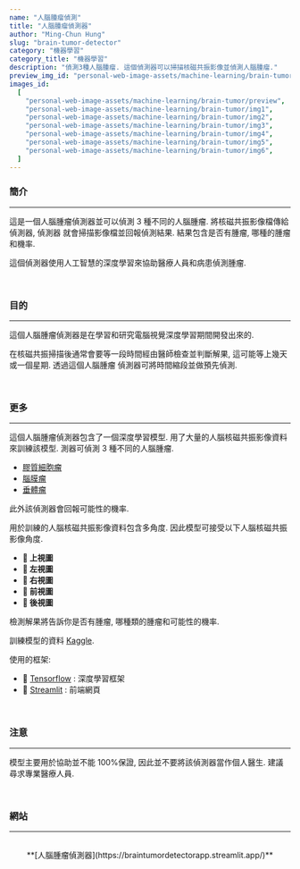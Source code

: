 ```yaml
---
name: "人腦腫瘤偵測"
title: "人腦腫瘤偵測器"
author: "Ming-Chun Hung"
slug: "brain-tumor-detector"
category: "機器學習"
category_title: "機器學習"
description: "偵測3種人腦腫瘤. 這個偵測器可以掃描核磁共振影像並偵測人腦腫瘤."
preview_img_id: "personal-web-image-assets/machine-learning/brain-tumor/preview"
images_id:
  [
    "personal-web-image-assets/machine-learning/brain-tumor/preview",
    "personal-web-image-assets/machine-learning/brain-tumor/img1",
    "personal-web-image-assets/machine-learning/brain-tumor/img2",
    "personal-web-image-assets/machine-learning/brain-tumor/img3",
    "personal-web-image-assets/machine-learning/brain-tumor/img4",
    "personal-web-image-assets/machine-learning/brain-tumor/img5",
    "personal-web-image-assets/machine-learning/brain-tumor/img6",
  ]
---
```


### 簡介

---

這是一個人腦腫瘤偵測器並可以偵測 3 種不同的人腦腫瘤. 將核磁共振影像檔傳給偵測器, 偵測器
就會掃描影像檔並回報偵測結果. 結果包含是否有腫瘤, 哪種的腫瘤和機率.

這個偵測器使用人工智慧的深度學習來協助醫療人員和病患偵測腫瘤.

<br />

### 目的

---

這個人腦腫瘤偵測器是在學習和研究電腦視覺深度學習期間開發出來的.

在核磁共振掃描後通常會要等一段時間經由醫師檢查並判斷解果, 這可能等上幾天或一個星期. 透過這個人腦腫瘤
偵測器可將時間縮段並做預先偵測.

<br />

### 更多

---

這個人腦腫瘤偵測器包含了一個深度學習模型. 用了大量的人腦核磁共振影像資料來訓練該模型.
測器可偵測 3 種不同的人腦腫瘤.

- [膠質細胞瘤](https://zh.wikipedia.org/zh-tw/%E8%83%B6%E8%B4%A8%E6%AF%8D%E7%BB%86%E8%83%9E%E7%98%A4)
- [腦膜瘤](https://www.kmuh.org.tw/www/kmcj/data/9608/12.htm)
- [垂體瘤](https://zh.wikipedia.org/zh-tw/%E5%9E%82%E4%BD%93%E7%98%A4)

此外該偵測器會回報可能性的機率.

用於訓練的人腦核磁共振影像資料包含多角度. 因此模型可接受以下人腦核磁共振影像角度.

- **🔴 上視圖**
- **🔴 左視圖**
- **🔴 右視圖**
- **🔴 前視圖**
- **🔴 後視圖**

檢測解果將告訴你是否有腫瘤, 哪種類的腫瘤和可能性的機率.

訓練模型的資料
[Kaggle](https://www.kaggle.com/datasets/masoudnickparvar/brain-tumor-mri-dataset).

使用的框架:

- 🧰 [Tensorflow](https://www.tensorflow.org/) : 深度學習框架
- 🧰 [Streamlit](https://streamlit.io/) : 前端網頁

<br />

### 注意

---

模型主要用於協助並不能 100%保證, 因此並不要將該偵測器當作個人醫生.
建議尋求專業醫療人員.

<br />

### 網站

---

<br />
<center>
  **[人腦腫瘤偵測器](https://braintumordetectorapp.streamlit.app/)**
</center>

<br />
